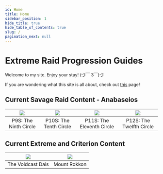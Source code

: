 ```yaml
---
id: Home
title: Home
sidebar_position: 1
hide_title: true
hide_table_of_contents: true
slug: /
pagination_next: null
---
```



# Extreme Raid Progression Guides

Welcome to my site. Enjoy your stay! (づ￣ 3￣)づ

If you are wondering what this site is all about, check out [this](/about) page!


## Current Savage Raid Content - Anabaseios

|<a href="/savage/p9s"><img src={raid1} /></a>|<a href="/savage/p10s"><img src={raid2} /></a>|<a href="/savage/p11s"><img src={raid3} /></a>|<a href="/savage/p12s"><img src={raid4} /></a>|
|------------------|------------------|------------------|------------------|
|<center>P9S: The Ninth Circle</center>|<center>P10S: The Tenth Circle</center>|<center>P11S: The Eleventh Circle</center>|<center>P12S: The Twelfth Circle</center>|


## Current Extreme and Criterion Content

|<a href="/extreme/endwalker/ex6"><img src={ex} /></a>|<a href="/criterion/mount_rokkon"><img src={criterion} /></a>|
|----------------|------------------------|
|<center>The Voidcast Dais</center>|<center>Mount Rokkon</center>|